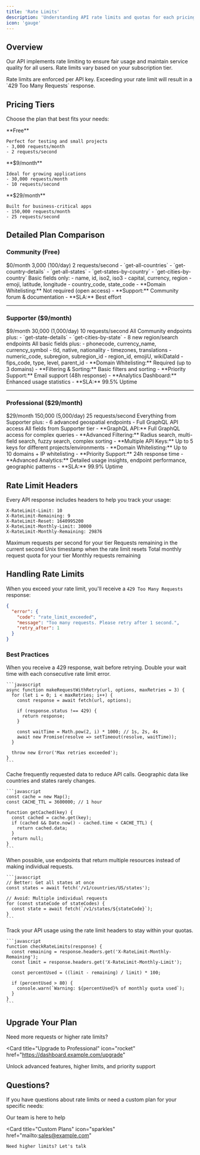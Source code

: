 ```yaml
---
title: 'Rate Limits'
description: 'Understanding API rate limits and quotas for each pricing tier'
icon: 'gauge'
---
```


## Overview

Our API implements rate limiting to ensure fair usage and maintain service quality for all users. Rate limits vary based on your subscription tier.

<Note>
  Rate limits are enforced per API key. Exceeding your rate limit will result in a `429 Too Many Requests` response.
</Note>

## Pricing Tiers

Choose the plan that best fits your needs:

<CardGroup cols={3}>
  <Card title="Community" icon="users" color="#10b981">
    **Free**
    
    Perfect for testing and small projects
    - 3,000 requests/month
    - 2 requests/second
  </Card>
  
  <Card title="Supporter" icon="rocket" color="#6366f1">
    **$9/month**
    
    Ideal for growing applications
    - 30,000 requests/month
    - 10 requests/second
  </Card>
  
  <Card title="Professional" icon="briefcase" color="#8b5cf6">
    **$29/month**
    
    Built for business-critical apps
    - 150,000 requests/month
    - 25 requests/second
  </Card>
</CardGroup>

## Detailed Plan Comparison

### Community (Free)

<ResponseField name="Price" type="string">
  $0/month
</ResponseField>

<ResponseField name="Monthly Requests" type="string">
  3,000 (100/day)
</ResponseField>

<ResponseField name="Rate Limit" type="string">
  2 requests/second
</ResponseField>

<ResponseField name="Endpoints" type="array">
  - `get-all-countries`
  - `get-country-details`
  - `get-all-states`
  - `get-states-by-country`
  - `get-cities-by-country`
</ResponseField>

<ResponseField name="Fields" type="array">
  Basic fields only:
  - name, id, iso2, iso3
  - capital, currency, region
  - emoji, latitude, longitude
  - country_code, state_code
</ResponseField>

<ResponseField name="Features" type="object">
  - **Domain Whitelisting:** Not required (open access)
  - **Support:** Community forum & documentation
  - **SLA:** Best effort
</ResponseField>

---

### Supporter ($9/month)

<ResponseField name="Price" type="string">
  $9/month
</ResponseField>

<ResponseField name="Monthly Requests" type="string">
  30,000 (1,000/day)
</ResponseField>

<ResponseField name="Rate Limit" type="string">
  10 requests/second
</ResponseField>

<ResponseField name="Endpoints" type="array">
  All Community endpoints plus:
  - `get-state-details`
  - `get-cities-by-state`
  - 8 new region/search endpoints
</ResponseField>

<ResponseField name="Fields" type="array">
  All basic fields plus:
  - phonecode, currency_name, currency_symbol
  - tld, native, nationality
  - timezones, translations
  - numeric_code, subregion, subregion_id
  - region_id, emojiU, wikiDataId
  - fips_code, type, level, parent_id
</ResponseField>

<ResponseField name="Features" type="object">
  - **Domain Whitelisting:** Required (up to 3 domains)
  - **Filtering & Sorting:** Basic filters and sorting
  - **Priority Support:** Email support (48h response)
  - **Analytics Dashboard:** Enhanced usage statistics
  - **SLA:** 99.5% Uptime
</ResponseField>

---

### Professional ($29/month)

<ResponseField name="Price" type="string">
  $29/month
</ResponseField>

<ResponseField name="Monthly Requests" type="string">
  150,000 (5,000/day)
</ResponseField>

<ResponseField name="Rate Limit" type="string">
  25 requests/second
</ResponseField>

<ResponseField name="Endpoints" type="array">
  Everything from Supporter plus:
  - 6 advanced geospatial endpoints
  - Full GraphQL API access
</ResponseField>

<ResponseField name="Fields" type="array">
  All fields from Supporter tier
</ResponseField>

<ResponseField name="Features" type="object">
  - **GraphQL API:** Full GraphQL access for complex queries
  - **Advanced Filtering:** Radius search, multi-field search, fuzzy search, complex sorting
  - **Multiple API Keys:** Up to 5 keys for different projects/environments
  - **Domain Whitelisting:** Up to 10 domains + IP whitelisting
  - **Priority Support:** 24h response time
  - **Advanced Analytics:** Detailed usage insights, endpoint performance, geographic patterns
  - **SLA:** 99.9% Uptime
</ResponseField>

## Rate Limit Headers

Every API response includes headers to help you track your usage:

```http
X-RateLimit-Limit: 10
X-RateLimit-Remaining: 9
X-RateLimit-Reset: 1640995200
X-RateLimit-Monthly-Limit: 30000
X-RateLimit-Monthly-Remaining: 29876
```

<ResponseField name="X-RateLimit-Limit" type="integer">
  Maximum requests per second for your tier
</ResponseField>

<ResponseField name="X-RateLimit-Remaining" type="integer">
  Requests remaining in the current second
</ResponseField>

<ResponseField name="X-RateLimit-Reset" type="integer">
  Unix timestamp when the rate limit resets
</ResponseField>

<ResponseField name="X-RateLimit-Monthly-Limit" type="integer">
  Total monthly request quota for your tier
</ResponseField>

<ResponseField name="X-RateLimit-Monthly-Remaining" type="integer">
  Monthly requests remaining
</ResponseField>

## Handling Rate Limits

When you exceed your rate limit, you'll receive a `429 Too Many Requests` response:

```json
{
  "error": {
    "code": "rate_limit_exceeded",
    "message": "Too many requests. Please retry after 1 second.",
    "retry_after": 1
  }
}
```

### Best Practices

<Steps>
  <Step title="Implement Exponential Backoff">
    When you receive a 429 response, wait before retrying. Double your wait time with each consecutive rate limit error.
    
    ```javascript
    async function makeRequestWithRetry(url, options, maxRetries = 3) {
      for (let i = 0; i < maxRetries; i++) {
        const response = await fetch(url, options);
        
        if (response.status !== 429) {
          return response;
        }
        
        const waitTime = Math.pow(2, i) * 1000; // 1s, 2s, 4s
        await new Promise(resolve => setTimeout(resolve, waitTime));
      }
      
      throw new Error('Max retries exceeded');
    }
    ```
  </Step>
  
  <Step title="Cache Responses">
    Cache frequently requested data to reduce API calls. Geographic data like countries and states rarely changes.
    
    ```javascript
    const cache = new Map();
    const CACHE_TTL = 3600000; // 1 hour
    
    function getCached(key) {
      const cached = cache.get(key);
      if (cached && Date.now() - cached.time < CACHE_TTL) {
        return cached.data;
      }
      return null;
    }
    ```
  </Step>
  
  <Step title="Batch Requests">
    When possible, use endpoints that return multiple resources instead of making individual requests.
    
    ```javascript
    // Better: Get all states at once
    const states = await fetch('/v1/countries/US/states');
    
    // Avoid: Multiple individual requests
    for (const stateCode of stateCodes) {
      const state = await fetch(`/v1/states/${stateCode}`);
    }
    ```
  </Step>
  
  <Step title="Monitor Usage">
    Track your API usage using the rate limit headers to stay within your quotas.
    
    ```javascript
    function checkRateLimits(response) {
      const remaining = response.headers.get('X-RateLimit-Monthly-Remaining');
      const limit = response.headers.get('X-RateLimit-Monthly-Limit');
      
      const percentUsed = ((limit - remaining) / limit) * 100;
      
      if (percentUsed > 80) {
        console.warn(`Warning: ${percentUsed}% of monthly quota used`);
      }
    }
    ```
  </Step>
</Steps>

## Upgrade Your Plan

Need more requests or higher rate limits?

<Card 
  title="Upgrade to Professional" 
  icon="rocket" 
  href="https://dashboard.example.com/upgrade"
>
  Unlock advanced features, higher limits, and priority support
</Card>

## Questions?

If you have questions about rate limits or need a custom plan for your specific needs:

<CardGroup cols={2}>
  <Card 
    title="Contact Support" 
    icon="message" 
    href="mailto:support@example.com"
  >
    Our team is here to help
  </Card>
  
  <Card 
    title="Custom Plans" 
    icon="sparkles" 
    href="mailto:sales@example.com"
  >
    Need higher limits? Let's talk
  </Card>
</CardGroup>